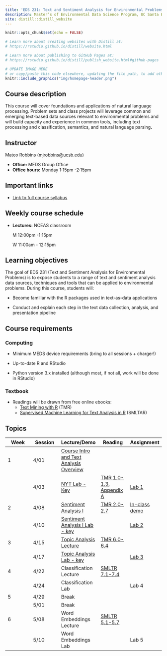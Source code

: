 ```yaml
---
title: 'EDS 231: Text and Sentiment Analysis for Environmental Problems'
description: Master’s of Environmental Data Science Program, UC Santa Barbara
site: distill::distill_website
---
```


```r
knitr::opts_chunk$set(echo = FALSE)

# Learn more about creating websites with Distill at:
# https://rstudio.github.io/distill/website.html

# Learn more about publishing to GitHub Pages at:
# https://rstudio.github.io/distill/publish_website.html#github-pages

```

```r

# UPDATE IMAGE HERE
# or copy/paste this code elsewhere, updating the file path, to add other images to your site!
knitr::include_graphics("img/homepage-header.png")
```

## Course description

This course will cover foundations and applications of natural language processing. Problem sets and class projects will leverage common and emerging text-based data sources relevant to environmental problems and will build capacity and experience in common tools, including text processing and classification, semantics, and natural language parsing**.**

## Instructor

Mateo Robbins ([mjrobbins\@ucsb.edu](mailto:mjrobbins@ucsb.edu){.email})

-   **Office:** MEDS Group Office
-   **Office hours:** Monday 1:15pm -2:15pm

## Important links

-   [Link to full course syllabus](https://docs.google.com/document/d/1BxkLEt02rBUl-HcfM7J0rfu0XpnPBOInKAsGBIz2fqc/edit?usp=sharing)

## Weekly course schedule

-   **Lectures:** NCEAS classroom

    M 12:00pm -1:15pm  

    W 11:00am - 12:15pm

## Learning objectives

The goal of EDS 231 (Text and Sentiment Analysis for Environmental Problems) is to expose students to a range of text and sentiment analysis data sources, techniques and tools that can be applied to environmental problems. During this course, students will:

-   Become familiar with the R packages used in text-as-data applications

-   Conduct and explain each step in the text data collection, analysis, and presentation pipeline

## Course requirements

### Computing

-   Minimum MEDS device requirements (bring to all sessions + charger!)

-   Up-to-date R and RStudio

-   Python version 3.x installed (although most, if not all, work will be done in RStudio)

### Textbook

-   Readings will be drawn from free online ebooks:
    -   [Text Mining with R](https://www.tidytextmining.com/) (TMR)
    -   [Supervised Machine Learning for Text Analysis in R](https://smltar.com/) (SMLTAR)

## Topics

| Week | Session | Lecture/Demo                                                                                                    | Reading                                                                                                          | Assignment                                                                                    |
|---------------|---------------|---------------|---------------|---------------|
| 1    | 4/01    | [Course Intro and Text Analysis Overview](https://ucsb.box.com/s/veuptm269uvo3r7hwx1db6u3i114r6xj)              |                                                                                                                  |                                                                                               |
|      | 4/03    | [NYT Lab - Key](https://github.com/MaRo406/EDS-231-text-sentiment/blob/main/Lab1_Demo_key.Rmd)                  | [TMR 1.0-1.3](https://www.tidytextmining.com/tidytext.html), [Appendix A](https://smltar.com/regexp.html#regexp) | [Lab 1](https://github.com/MaRo406/EDS-231-text-sentiment/blob/main/Lab1_InClass.Rmd)         |
| 2    | 4/08    | [Sentiment Analysis I](https://ucsb.box.com/s/pmr1hvyam3zbi2teiq7fzffaaaw3idhq)                                 | [TMR 2.0-2.7](https://www.tidytextmining.com/sentiment.html)                                                     | [In-class demo](https://github.com/MaRo406/EDS-231-text-sentiment/blob/main/Lab2_InClass.Rmd) |
|      | 4/10    | [Sentiment Analysis I Lab - key](https://github.com/MaRo406/EDS-231-text-sentiment/blob/main/Lab2_Demo_key.Rmd) |                                                                                                                  | [Lab 2](https://github.com/MaRo406/EDS-231-text-sentiment/blob/main/Lab2.Rmd)                 |
| 3    | 4/15    | [Topic Analysis Lecture](https://ucsb.box.com/s/cex0cr7wz57b4ccpq3y6r0wj5l31cpw4)                               | [TMR 6.0-6.4](https://www.tidytextmining.com/topicmodeling.html)                                                 |                                                                                               |
|      | 4/17    | [Topic Analysis Lab - key](https://github.com/MaRo406/EDS-231-text-sentiment/blob/main/Lab3_Demo_key.Rmd)       |                                                                                                                  | [Lab 3](https://github.com/MaRo406/EDS-231-text-sentiment/blob/main/Lab3.Rmd)                 |
| 4    | 4/22    | Classification Lecture                                                                                          | [SMLTR 7.1-7.4](https://smltar.com/mlclassification.html#classfirstattemptlookatdata)                            |                                                                                               |
|      | 4/24    | Classification Lab                                                                                              |                                                                                                                  | Lab 4                                                                                         |
| 5    | 4/29    | Break                                                                                                           |                                                                                                                  |                                                                                               |
|      | 5/01    | Break                                                                                                           |                                                                                                                  |                                                                                               |
| 6    | 5/08    | Word Embeddings Lecture                                                                                         | [SMLTR 5.1-5.7](https://smltar.com/embeddings.html#glove)                                                        |                                                                                               |
|      | 5/10    | Word Embeddings Lab                                                                                             |                                                                                                                  | Lab 5                                                                                         |
